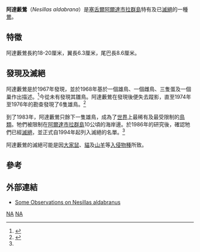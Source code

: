 {{speciesbox
| status = EX
| status_system = IUCN3.1
| status_ref = <ref name=IUCN>{{cite iucn|url=https://www.iucnredlist.org/details/22714587/0 |title=''Nesillas aldabrana'' |author=BirdLife International |author-link=BirdLife International |year=2012 |access-date=26 November 2013|ref=harv}}</ref>
| extinct = 1983年
| genus = Nesillas
| species = aldabrana
| authority = {{tsl|en|Constantine Walter Benson|Benson}} & {{tsl|en|Malcolm Penny|Penny}}, 1968
| synonyms = ''Nesillas aldabranus''
}}
'''阿達藪鶯'''（''Nesillas aldabrana''）是[[塞舌爾|塞舌爾]][[阿爾達市拉群島|阿爾達市拉群島]]特有及已[[滅絕|滅絕]]的一種[[鶯|鶯]]。

== 特徵 ==
阿達藪鶯長約18-20厘米，翼長6.3厘米，尾巴長8.6厘米。

== 發現及滅絕 ==
阿達藪鶯是於1967年發現，並於1968年基於一個雄鳥、一個雌鳥、三隻蛋及一個巢作出描述。<ref>{{Cite book en|author=Del Hoyo, J.; Elliot, A. & Christie D. (editors)|title=Handbook of the Birds of the World. Volume 11: Old World Flycatchers to Old World Warblers|publisher=Lynx Edicions|year=2006|id=ISBN 84-96553-06-X}}</ref>今從未有發現其雛鳥。阿達藪鶯在發現後便失去蹤影，直至1974年至1976年的勘查發現了6隻雄鳥。<ref>{{Cite book en|author=Errol Fuller|title=Extinct Birds|year=2000|id=ISBN 0-19-850837-9}}</ref>

到了1983年，阿達藪鶯只餘下一隻雄鳥，成為了[[世界|世界]]上最稀有及最受限制的[[鳥類|鳥類]]。牠們被限制在[[阿爾達市拉群島|阿爾達市拉群島]]10公頃的海岸邊。於1986年的研究後，確認牠們已經[[滅絕|滅絕]]，並正式自1994年起列入滅絕的名單。<ref name=IUCN/>

阿達藪鶯的滅絕可能是因[[大家鼠|大家鼠]]、[[貓|貓]]及[[山羊|山羊]]等[[入侵物種|入侵物種]]所致。

== 參考 ==
{{reflist}}

== 外部連結 ==
* [https://web.archive.org/web/20060912142646/http://www.botany.hawaii.edu/faculty/duffy/arb/282-292/290.pdf Some Observations on Nesillas aldabranus]

{{Taxonbar|from=Q593384}}

[[Category:IUCN紅色名錄絕滅物種|NA]]
[[Category:薮莺属|NA]]